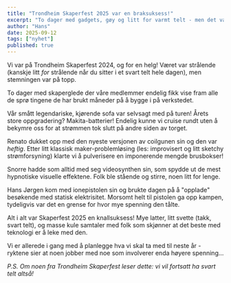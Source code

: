 ```yaml
---
title: "Trondheim Skaperfest 2025 var en braksuksess!"
excerpt: "To dager med gadgets, gøy og litt for varmt telt - men det var verdt det!"
author: "Hans"
date: 2025-09-12
tags: ["nyhet"]
published: true
---
```



Vi var på Trondheim Skaperfest 2024, og for en helg! Været var strålende (kanskje litt *for* strålende når du sitter i et svart telt hele dagen), men stemningen var på topp.

To dager med skaperglede der våre medlemmer endelig fikk vise fram alle de sprø tingene de har brukt måneder på å bygge i på verkstedet.

Vår smått legendariske, kjørende sofa var selvsagt med på turen! Årets store oppgradering? Makita-batterier! Endelig kunne vi cruise rundt uten å bekymre oss for at strømmen tok slutt på andre siden av torget.

<ZoomImage src={sofaImage} width="900" attribution="Foto: Bjørn Borud"/>

Renato dukket opp med den nyeste versjonen av coilgunen sin og den var *heftig*. Etter litt klassisk maker-problemløsing (les: improvisert og litt sketchy strømforsyning) klarte vi å pulverisere en imponerende mengde brusbokser!

Snorre hadde som alltid med seg videosynthen sin, som spydde ut de mest hypnotiske visuelle effektene. Folk ble stående og stirre, noen litt for lenge.

<ZoomImage src={videoSynthImage} width="900"/>

Hans Jørgen kom med ionepistolen sin og brukte dagen på å "opplade" besøkende med statisk elektrisitet. Morsomt helt til pistolen ga opp kampen, tydeligvis var det en grense for hvor mye spenning den tålte.

<ZoomImage src={ionGunImage} width="900" attribution="Foto: Bjørn Borud"/>

Alt i alt var Skaperfest 2025 en knallsuksess! Mye latter, litt svette (takk, svart telt), og masse kule samtaler med folk som skjønner at det beste med teknologi er å leke med den.

Vi er allerede i gang med å planlegge hva vi skal ta med til neste år - ryktene sier at noen jobber med noe som involverer enda høyere spenning...

*P.S. Om noen fra Trondheim Skaperfest leser dette: vi vil fortsatt ha svart telt altså!*
